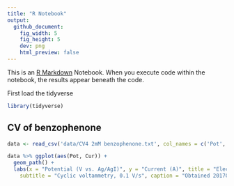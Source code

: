 ```yaml
---
title: "R Notebook"
output:  
  github_document:
    fig_width: 5
    fig_height: 5
    dev: png
    html_preview: false
---
```


This is an [R Markdown](http://rmarkdown.rstudio.com) Notebook. When you execute code within the notebook, the results appear beneath the code. 

First load the tidyverse

```r
library(tidyverse)
```



## CV of benzophenone
```r
data <- read_csv('data/CV4 2mM benzophenone.txt', col_names = c('Pot', 'Cur'), skip = 30)
```


```r
data %>% ggplot(aes(Pot, Cur)) +
  geom_path() +
  labs(x = "Potential (V vs. Ag/AgI)", y = "Current (A)", title = "Electrochemical reduction of benzophenone",
    subtitle = "Cyclic voltammetry, 0.1 V/s", caption = "Obtained 20170510")
```

